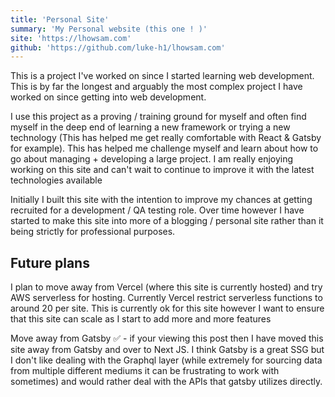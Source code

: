 ```yaml
---
title: 'Personal Site'
summary: 'My Personal website (this one ! )'
site: 'https://lhowsam.com'
github: 'https://github.com/luke-h1/lhowsam.com'
---
```



This is a project I've worked on since I started learning web development. This is by far the longest and arguably the most complex project I have worked on since getting into web development.


I use this project as a proving / training ground for myself and often find myself in the deep end of learning a new framework or trying a new technology (This has helped me get really comfortable with React & Gatsby for example). This has helped me challenge myself and learn about how to go about managing + developing a large project. I am really enjoying working on this site and can't wait to continue to improve it with the latest technologies available


Initially I built this site with the intention to improve my chances at getting recruited for a development / QA testing role. Over time however I have started to make this site into more of a blogging / personal site rather than it being strictly for professional purposes. 

## Future plans 

I plan to move away from Vercel (where this site is currently hosted) and try AWS serverless for hosting. Currently Vercel restrict serverless functions to around 20 per site. This is currently ok for this site however I want to ensure that this site can scale as I start to add more and more features 

Move away from Gatsby ✅ - if your viewing this post then I have moved this site away from Gatsby and over to Next JS. I think Gatsby is a great SSG but I don't like dealing with the Graphql layer (while extremely for sourcing data from multiple different mediums it can be frustrating to work with sometimes) and would rather deal with the APIs that gatsby utilizes directly. 
